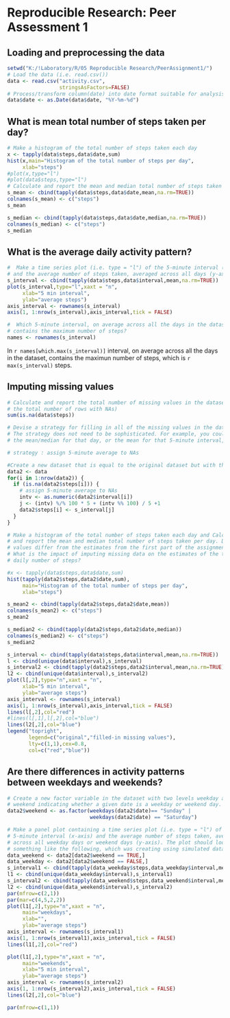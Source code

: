 # Reproducible Research: Peer Assessment 1

## Loading and preprocessing the data
```r
setwd("K:/!Laboratory/R/05 Reproducible Research/PeerAssignment1/")
# Load the data (i.e. read.csv())
data <- read.csv("activity.csv", 
                 stringsAsFactors=FALSE)
# Process/transform column(date) into date format suitable for analysis
data$date <- as.Date(data$date, "%Y-%m-%d")
```

## What is mean total number of steps taken per day?
```r
# Make a histogram of the total number of steps taken each day
x <- tapply(data$steps,data$date,sum)
hist(x,main="Histogram of the total number of steps per day",
     xlab="steps")
#plot(x,type="l")
#plot(data$steps,type="l")
# Calculate and report the mean and median total number of steps taken per day
s_mean <- cbind(tapply(data$steps,data$date,mean,na.rm=TRUE))
colnames(s_mean) <- c("steps")
s_mean

s_median <- cbind(tapply(data$steps,data$date,median,na.rm=TRUE))
colnames(s_median) <- c("steps")
s_median
```
## What is the average daily activity pattern?
```r
#  Make a time series plot (i.e. type = "l") of the 5-minute interval (x-axis) 
# and the average number of steps taken, averaged across all days (y-axis)
s_interval <- cbind(tapply(data$steps,data$interval,mean,na.rm=TRUE))
plot(s_interval,type="l",xaxt = "n",
     xlab="5 min interval",
     ylab="average steps")
axis_interval <- rownames(s_interval)
axis(1, 1:nrow(s_interval),axis_interval,tick = FALSE)

#  Which 5-minute interval, on average across all the days in the dataset, 
# contains the maximum number of steps?
names <- rownames(s_interval)
```
In `r names[which.max(s_interval)]` interval, on average across all the days in 
the dataset, contains the maximun number of steps, which is `r max(s_interval)` steps.

## Imputing missing values
```r
# Calculate and report the total number of missing values in the dataset (i.e. 
# the total number of rows with NAs)
sum(is.na(data$steps))

# Devise a strategy for filling in all of the missing values in the dataset. 
# The strategy does not need to be sophisticated. For example, you could use 
# the mean/median for that day, or the mean for that 5-minute interval, etc.

# strategy : assign 5-minute average to NAs

#Create a new dataset that is equal to the original dataset but with the missing data filled in.
data2 <- data
for(i in 1:nrow(data2)) {
  if (is.na(data2$steps[i])) {
    # assign 5-minute average to NAs
    intv <- as.numeric(data2$interval[i])
    j <- (intv) %/% 100 * 5 + (intv %% 100) / 5 +1
    data2$steps[i] <- s_interval[j]
  }
}

# Make a histogram of the total number of steps taken each day and Calculate 
# and report the mean and median total number of steps taken per day. Do these 
# values differ from the estimates from the first part of the assignment? 
# What is the impact of imputing missing data on the estimates of the total 
# daily number of steps?

#x <- tapply(data$steps,data$date,sum)
hist(tapply(data2$steps,data2$date,sum),
     main="Histogram of the total number of steps per day",
     xlab="steps")

s_mean2 <- cbind(tapply(data2$steps,data2$date,mean))
colnames(s_mean2) <- c("steps")
s_mean2

s_median2 <- cbind(tapply(data2$steps,data2$date,median))
colnames(s_median2) <- c("steps")
s_median2

s_interval <- cbind(tapply(data$steps,data$interval,mean,na.rm=TRUE))
l <- cbind(unique(data$interval),s_interval)
s_interval2 <- cbind(tapply(data2$steps,data2$interval,mean,na.rm=TRUE))
l2 <- cbind(unique(data$interval),s_interval2)
plot(l[,2],type="n",xaxt = "n",
     xlab="5 min interval",
     ylab="average steps")
axis_interval <- rownames(s_interval)
axis(1, 1:nrow(s_interval),axis_interval,tick = FALSE)
lines(l[,2],col="red")
#lines(l[,1],l[,2],col="blue")
lines(l2[,2],col="blue")
legend("topright",
       legend=c("original","filled-in missing values"),
       lty=c(1,1),cex=0.8,
       col=c("red","blue"))
```


## Are there differences in activity patterns between weekdays and weekends?
```r
# Create a new factor variable in the dataset with two levels weekday and 
# weekend indicating whether a given date is a weekday or weekend day.
data2$weekend <- as.factor(weekdays(data2$date)== "Sunday" | 
                           weekdays(data2$date) == "Saturday")

# Make a panel plot containing a time series plot (i.e. type = "l") of the 
# 5-minute interval (x-axis) and the average number of steps taken, averaged 
# across all weekday days or weekend days (y-axis). The plot should look 
# something like the following, which was creating using simulated data:
data_weekend <- data2[data2$weekend == TRUE,]
data_weekday <- data2[data2$weekend == FALSE,]
s_interval1 <- cbind(tapply(data_weekday$steps,data_weekday$interval,mean,na.rm=TRUE))
l1 <- cbind(unique(data_weekday$interval),s_interval1)
s_interval2 <- cbind(tapply(data_weekend$steps,data_weekend$interval,mean,na.rm=TRUE))
l2 <- cbind(unique(data_weekend$interval),s_interval2)
par(mfrow=c(2,1))
par(mar=c(4,5,2,2))
plot(l1[,2],type="n",xaxt = "n",
     main="weekdays",
     xlab="",
     ylab="average steps")
axis_interval <- rownames(s_interval1)
axis(1, 1:nrow(s_interval1),axis_interval,tick = FALSE)
lines(l1[,2],col="red")

plot(l1[,2],type="n",xaxt = "n",
     main="weekends",
     xlab="5 min interval",
     ylab="average steps")
axis_interval <- rownames(s_interval2)
axis(1, 1:nrow(s_interval2),axis_interval,tick = FALSE)
lines(l2[,2],col="blue")

par(mfrow=c(1,1))

```






